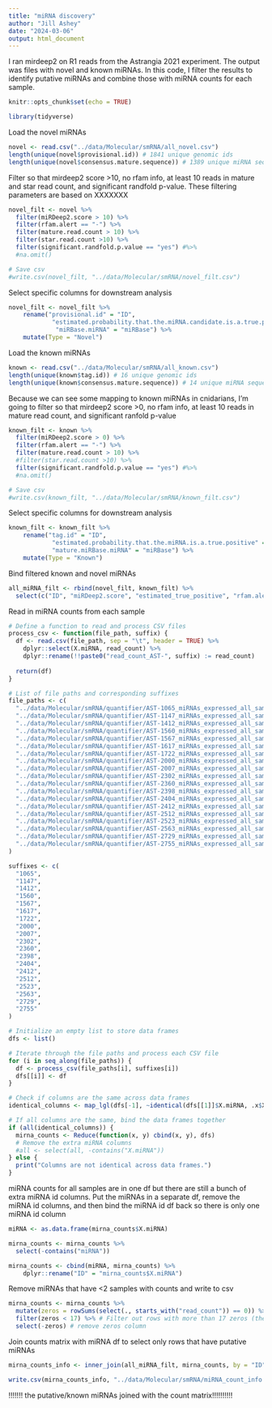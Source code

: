 ```yaml
---
title: "miRNA discovery"
author: "Jill Ashey"
date: "2024-03-06"
output: html_document
---
```


I ran mirdeep2 on R1 reads from the Astrangia 2021 experiment. The output was files with novel and known miRNAs. In this code, I filter the results to identify putative miRNAs and combine those with miRNA counts for each sample. 

```r
knitr::opts_chunk$set(echo = TRUE)

library(tidyverse)
```

Load the novel miRNAs
```r
novel <- read.csv("../data/Molecular/smRNA/all_novel.csv")
length(unique(novel$provisional.id)) # 1841 unique genomic ids
length(unique(novel$consensus.mature.sequence)) # 1389 unique miRNA sequences
```

Filter so that mirdeep2 score >10, no rfam info, at least 10 reads in mature and star read count, and significant randfold p-value. These filtering parameters are based on XXXXXXX
```r
novel_filt <- novel %>%
  filter(miRDeep2.score > 10) %>%
  filter(rfam.alert == "-") %>%
  filter(mature.read.count > 10) %>%
  filter(star.read.count >10) %>%
  filter(significant.randfold.p.value == "yes") #%>%
  #na.omit()

# Save csv 
#write.csv(novel_filt, "../data/Molecular/smRNA/novel_filt.csv")
```

Select specific columns for downstream analysis
```r
novel_filt <- novel_filt %>%
    rename("provisional.id" = "ID",                                                  
            "estimated.probability.that.the.miRNA.candidate.is.a.true.positive" = "estimated_true_positive" , 
             "miRBase.miRNA" = "miRBase") %>%
    mutate(Type = "Novel")
```

Load the known miRNAs
```r
known <- read.csv("../data/Molecular/smRNA/all_known.csv")
length(unique(known$tag.id)) # 16 unique genomic ids
length(unique(known$consensus.mature.sequence)) # 14 unique miRNA sequences
```

Because we can see some mapping to known miRNAs in cnidarians, I'm going to filter so that mirdeep2 score >0, no rfam info, at least 10 reads in mature read count, and significant ranfold p-value
```r
known_filt <- known %>%
  filter(miRDeep2.score > 0) %>%
  filter(rfam.alert == "-") %>%
  filter(mature.read.count > 10) %>%
  #filter(star.read.count >10) %>%
  filter(significant.randfold.p.value == "yes") #%>%
  #na.omit()

# Save csv 
#write.csv(known_filt, "../data/Molecular/smRNA/known_filt.csv")
```

Select specific columns for downstream analysis
```r
known_filt <- known_filt %>%
    rename("tag.id" = "ID",                                                  
            "estimated.probability.that.the.miRNA.is.a.true.positive" = "estimated_true_positive", 
            "mature.miRBase.miRNA" = "miRBase") %>%
    mutate(Type = "Known")
```

Bind filtered known and novel miRNAs
```r
all_miRNA_filt <- rbind(novel_filt, known_filt) %>%
  select(c("ID", "miRDeep2.score", "estimated_true_positive", "rfam.alert", "total.read.count", "mature.read.count", "loop.read.count", "star.read.count", "significant.randfold.p.value", "consensus.mature.sequence", "consensus.star.sequence", "consensus.precursor.sequence", "precursor.coordinate", "Type"))
```

Read in miRNA counts from each sample
```r
# Define a function to read and process CSV files
process_csv <- function(file_path, suffix) {
  df <- read.csv(file_path, sep = "\t", header = TRUE) %>%
    dplyr::select(X.miRNA, read_count) %>%
    dplyr::rename(!!paste0("read_count_AST-", suffix) := read_count)
  
  return(df)
}

# List of file paths and corresponding suffixes
file_paths <- c(
  "../data/Molecular/smRNA/quantifier/AST-1065_miRNAs_expressed_all_samples_1709048527.csv",
  "../data/Molecular/smRNA/quantifier/AST-1147_miRNAs_expressed_all_samples_1709052026.csv",
  "../data/Molecular/smRNA/quantifier/AST-1412_miRNAs_expressed_all_samples_1709053021.csv",
  "../data/Molecular/smRNA/quantifier/AST-1560_miRNAs_expressed_all_samples_1709054526.csv",
  "../data/Molecular/smRNA/quantifier/AST-1567_miRNAs_expressed_all_samples_1709053231.csv",
  "../data/Molecular/smRNA/quantifier/AST-1617_miRNAs_expressed_all_samples_1709055134.csv",
  "../data/Molecular/smRNA/quantifier/AST-1722_miRNAs_expressed_all_samples_1709055319.csv",
  "../data/Molecular/smRNA/quantifier/AST-2000_miRNAs_expressed_all_samples_1709055397.csv",
  "../data/Molecular/smRNA/quantifier/AST-2007_miRNAs_expressed_all_samples_1709055480.csv",
  "../data/Molecular/smRNA/quantifier/AST-2302_miRNAs_expressed_all_samples_1709055687.csv",
  "../data/Molecular/smRNA/quantifier/AST-2360_miRNAs_expressed_all_samples_1709055924.csv",
  "../data/Molecular/smRNA/quantifier/AST-2398_miRNAs_expressed_all_samples_1709055986.csv",
  "../data/Molecular/smRNA/quantifier/AST-2404_miRNAs_expressed_all_samples_1709057037.csv",
  "../data/Molecular/smRNA/quantifier/AST-2412_miRNAs_expressed_all_samples_1709057124.csv",
  "../data/Molecular/smRNA/quantifier/AST-2512_miRNAs_expressed_all_samples_1709057192.csv",
  "../data/Molecular/smRNA/quantifier/AST-2523_miRNAs_expressed_all_samples_1709057251.csv",
  "../data/Molecular/smRNA/quantifier/AST-2563_miRNAs_expressed_all_samples_1709057330.csv",
  "../data/Molecular/smRNA/quantifier/AST-2729_miRNAs_expressed_all_samples_1709057412.csv",
  "../data/Molecular/smRNA/quantifier/AST-2755_miRNAs_expressed_all_samples_1709057479.csv"
)

suffixes <- c(
  "1065",
  "1147", 
  "1412",
  "1560",
  "1567",
  "1617",
  "1722",
  "2000",
  "2007",
  "2302",
  "2360",
  "2398",
  "2404",
  "2412",
  "2512",
  "2523",
  "2563",
  "2729",
  "2755"
)

# Initialize an empty list to store data frames
dfs <- list()

# Iterate through the file paths and process each CSV file
for (i in seq_along(file_paths)) {
  df <- process_csv(file_paths[i], suffixes[i])
  dfs[[i]] <- df
}

# Check if columns are the same across data frames
identical_columns <- map_lgl(dfs[-1], ~identical(dfs[[1]]$X.miRNA, .x$X.miRNA))

# If all columns are the same, bind the data frames together
if (all(identical_columns)) {
  mirna_counts <- Reduce(function(x, y) cbind(x, y), dfs)
  # Remove the extra miRNA columns
  #all <- select(all, -contains("X.miRNA"))
} else {
  print("Columns are not identical across data frames.")
}
```

miRNA counts for all samples are in one df but there are still a bunch of extra miRNA id columns. Put the miRNAs in a separate df, remove the miRNA id columns, and then bind the miRNA id df back so there is only one miRNA id column 
```r
miRNA <- as.data.frame(mirna_counts$X.miRNA)

mirna_counts <- mirna_counts %>%
  select(-contains("miRNA"))

mirna_counts <- cbind(miRNA, mirna_counts) %>%
    dplyr::rename("ID" = "mirna_counts$X.miRNA")
```

Remove miRNAs that have <2 samples with counts and write to csv
```r
mirna_counts <- mirna_counts %>%
  mutate(zeros = rowSums(select(., starts_with("read_count")) == 0)) %>% # sum how many zeros are in each row
  filter(zeros < 17) %>% # Filter out rows with more than 17 zeros (these represent miRNAs that are not expressed in more than 2 samples)
  select(-zeros) # remove zeros column 
```

Join counts matrix with miRNA df to select only rows that have putative miRNAs
```r
mirna_counts_info <- inner_join(all_miRNA_filt, mirna_counts, by = "ID")

write.csv(mirna_counts_info, "../data/Molecular/smRNA/miRNA_count_info.csv")
```

!!!!!!! the putative/known miRNAs joined with the count matrix!!!!!!!!!! 




